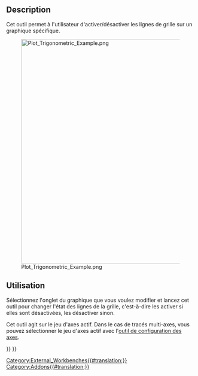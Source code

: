 <languages/>

{{Docnav/fr
|[[Plot_Series/fr|Séries]]
|[[Plot_Legend/fr|Légende]]
|[[Plot_Workbench/fr|Atelier Plot]]
|IconL=Plot_Series.svg
|IconR=Plot_Legend.svg
|IconC=Workbench_Plot.svg
}}

{{GuiCommand/fr
|Name=Plot Grid
|Name/fr=Plot Grille
|MenuLocation=Plot → Afficher/masquer la grille‏‎
|Workbenches=[[Plot_Workbench/fr|Plot]]
}}

==Description==

Cet outil permet à l'utilisateur d'activer/désactiver les lignes de grille sur un graphique spécifique.

[[Image:Plot_Trigonometric_Example.png|600px]]

==Utilisation==

Sélectionnez l'onglet du graphique que vous voulez modifier et lancez cet outil pour changer l'état des lignes de la grille, c'est-à-dire les activer si elles sont désactivées, les désactiver sinon.

Cet outil agit sur le jeu d'axes actif. Dans le cas de tracés multi-axes, vous pouvez sélectionner le jeu d'axes actif avec l'[[Plot_Axes/fr|outil de configuration des axes]].


{{Docnav/fr
|[[Plot_Series/fr|Séries]]
|[[Plot_Legend/fr|Légende]]
|[[Plot_Workbench/fr|Atelier Plot]]
|IconL=Plot_Series.svg
|IconR=Plot_Legend.svg
|IconC=Workbench_Plot.svg
}}

{{Plot_Tools_navi{{#translation:}}}}
{{Userdocnavi{{#translation:}}}}
[[Category:External_Workbenches{{#translation:}}]]
[[Category:Addons{{#translation:}}]]
